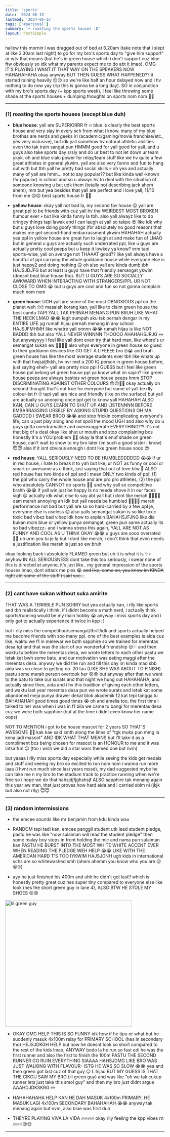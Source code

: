 ```yaml
---
title: 'sportz'
date: '2024-06-15'
lastmod: '2024-06-15'
tags: ['#personal']
summary: '+ roasting the sports houses :D'
layout: PostSimple
---
```


hallow this mornin i was dragged out of bed at 6.20am (take note that i slept at like 3.30am last night) to go for my bro's sports day to "give him support" or wtv that means (but he's in green house which i don't support cuz blue ftw obviously so idk what my parents expect me to do abt it lmao). OMG IT'S PLAYING I WANT IT THAT WAY ON THE SPEAKERS NOW HAHAHAHAHA okay anyway BUT THEN GUESS WHAT HAPPENED?? it started raining heavily 😐😐 so we're like half an hour delayed now and i hv nothing to do now yay (rip this is gonna be a long day). SO in conjunction with my bro's sports day (+ kpp sports week), i feel like throwing some shade at the sports houses + dumping thoughts on sports nom nom 🤡🤡

---

### (1) roasting the sports houses (except blue duh)

- **blue house**: yall are SUPERIORRR fr 🔥 blue is clearly the best sports house and very slay in every sch from what i know. many of my blue brothas are nerds and geeks irl (academic/gaming/movie franchise/etc., yes very inclusive), but idk yall somehow hv natural athletic abilities even tho tak train sangat pun HMMM good for yall good for yall. and u guys also take sports day srsly and do ur best to not let down ur team ykyk. oh and blue slalu power for relay/team stuff like we hv quite a few great athletes in general ykwim. yall are also very funnn and fun to hang out with but tbh yall hv pretty bad social skills 💀 oh yea and actually many of yall are hmm... not to say popular?? but like kinda well-known (!= popular) in school and so u always hv to deal with the situation of someone knowing u but udk them (totally not describing jack ahem ahem), mm but yea besides that yall are perfect and i love yall, 11/10 from me 😍😍 best sports house fr 💯🔥

- **yellow house**: okay yall not bad la, my second fav house 😌 yall are great ppl to be friends with cuz yall hv the WEIRDEST MOST BROKEN humour ever 💀 but like kinda funny la tbh. also yall alwayz like to do cringey things tapi lawak and i can laugh at yall so takpe 😍 like idk why but u guys love doing goofy things (for absolutely no good reason) that makes me get second-hand embarrassment ykwim HAHAHAH actually yea ppl in yellow house are great fun to laugh at and make fun of LMAO but in general u guys are actually such underrated ppl, like u guys are actually pretty cool peeps but u keep it lowkey ya know? erm tapi sports-wise, yall on average not THAAAT good?? like yall always have a handful of ppl carrying the whole goddamn house while everyone else is just happy2 and doing nothing 🙃 oh also yall are kinda dumb tbh HAJSJDJFG but at least u guys have that friendly semangat ykwim (doesnt beat blue house tho). BUT U GUYS ARE SO SOCIALLY AWKWARD WHEN INTERACTING WITH STRANGERS/PPL UR NOT CLOSE TO OMG 😭 but u guys are cool and fun so not gonna complain much nom nom

- **green house**: UGH yall are some of the most OBNOXIOUS ppl on the planet weh 🙄🙄 masalah korang kan, yall like to claim green house the best camtu TAPI YALL TAK PERNAH MENANG PUN BRUH LIKE WHAT THE HECK LMAO 😭😭 legit sumpah aku tak pernah dengar in my ENTIRE LIFE yg rumah hijau pernah menang in any school HAJSJFMHMH like whatre yall onnnn 😭😭 rumah hijau is like NOT BADDD tbh but also YALL NEVER WINNNN THOOOO AHAHAHSJRJG 💀💀 but anywayyyy i feel like yall dont even try that hard man, like where's ur semangat sukan ew 👎🏻👎🏻 also whys everyone in green house so glued to their goddamn devices like GO GET A LIFEEEE bro 🙄😭 and brah green house has like the most average students ever tbh like whats up with that hwjsjdjfkkh, hv nvr met a 200 IQ person in green house before, just saying eheh- yall are pretty nice ppl I GUESS but i feel like green house ppl belong wt green house ppl ya know what im sayin? like green house peeps are always besties wt green house peeps hmm STOP DISCRIMINATING AGAINST OTHER COLOURS 😡😡🤬🤬 okay actually on second thought that's not true for everyone but some of yall be rlly colour-ist fr 🙄 tapi yall are nice and friendly (like on the surface) but yall are actually so annoying once ppl get to know yall HAHAHAH ALSO KAN, CAN U GUYS LEARN TO SHUT UP AND LISTENNNN BEFORE EMBARRASSING URSELF BY ASKING STUPID QUESTIONS OH MA GADDDD I SWEAR BROO 😭😭 and stop frickin complicating everyone's life, can u just play along and not spoil the mood UGH and also why do u guys gotta overdramatise and overexaggerate EVERYTHING??! it's not that big of a deal okay like shut ur mouth and stop complaining bcs honestly it's a YOU problem 👎🏻 okay la that's enuf shade on green house, can't wait to show to my bro later (im such a good sister i know) 😇😇 also if it isnt obvious enough i dont like green house sooo 😍

- **red house**: YALL SERIOUSLY NEED TO BE HUMBLEDDDDDD 😭😭 if ur in red house, i hate to break it to yah but like, ur NOT as funny or cool or smart or awesome as u think, just saying that out of love btw 🥰 ALSO red house has two kinds of ppl and i mean ONLY two kinds of ppl: (1) the ppl who carry the whole house and are pro pro athletes, (2) the ppl who absolutely CANNOT do sports 🤡🤡 and why yall so competitive brahh 😭😭 if yall win just be happy la no needa shove it in our faces sigh 😔 actually idk what else to say abt yall but i dont like merah 👎🏻👎🏻 cam merah annoying ah idk but yall needa be humbled 👎🏻👎🏻 merah performance not bad but yall are so so hard-carried by a few ppl je, everyone else is useless 😍 also yalls semangat sukan is so like toxic toxic bad vibez bad vibez idk how to explain BAHAHSJFJNG like dia bukan mcm blue or yellow punya semangat, green pun same actually its so bad vibezzz- and i wanna stress this again, YALL ARE NOT AS FUNNY AND COOL AS U THINK OKAY 😭😭 u guys are sooo overrated 🤢🤢 uh urm yea tu je la but i dont like merah, i don't think that even needs a justification like merah is just so ew bruh

okay looking back i absolutely FLAMED green but uh it is what it is ✨💀 anyhow IN ALL SERIOUSNESS dont take this too seriously, i swear none of this is directed at anyone, it's just like.. my general impression of the sports houses lmao, dont attack me ples 😭 ~~and like, come on, you know im KINDA right abt some of the stuff i said soo...~~

---

### (2) cant have sukan without suka amirite

THAT WAS A TERRIBLE PUN SORRY but yea actually kan, i rlly like sports and tbh realistically i think, if i didnt become a math nerd, i actually think sports/running would be my main hobby 😭 anyway i miss sports day and i only got to actually experience it twice in kpp :(

but i rlly miss the competition/semangat/thrill/idk and sports actually helped me become friends with soo many ppl. one of the best examples is aida cuz like, waktu we f1 in melewar we both sapphire so we trained for merentas desa tgt and that was the start of our wonderful friendship 😌✨ and then waktu tu before the merentas desa, we wrote letters to each other pastu we letak kat bwh some batu, and our motivation was eating maggi after the merentas desa. anyway we did the run and till this day im kinda mad sbb aida was so close to getting no. 20 tau (LIKE SHE WAS ABOUT TO FINISH) pastu some merah person overtook her 😞😞 but anyway after that we went to the batu to take our surats and that night we hung out HAHAHAHA, and actually since then, aida and i hv this tradition of giving each other letters, and waktu last year merentas desa pun we wrote surats and letak kat some abandoned meja punya drawer dekat blok akademik f2 kat tepi tangga tu BAHAHAHAH good times good times 😭 oh and amelia too, the first time i talked to her was when i was in f1 bila we came to bangi for merentas desa cuz we were both sapphire (but at the time i didnt even know her name oops)

NOT TO MENTION i got to be house mascot for 2 years SO THAT'S AWESOME 🤯🤯 kak kae said smth along the lines of "tgk muka pun mmg la kena jadi mascot" AND IDK WHAT THAT MEANS but i'll take it as a compliment bcs being chosen for mascot is an HONOUR to me and it was lotsa fun 😌 (tho i wish we did a star wars themed one but nvm)

but yaaaa i rlly miss sports day especially while seeing the kids get medals and stuff and seeing my bro so excited to run nom nom i wanna run more laaa (i hvnt run much since last years mssd), my dad suggested mybe he can take me n my bro to the stadium track to practice running when we're free so i hope we do that hahsjdjfjghshsjf ALSO sapphire tak menang again this year aw man, that just proves how hard aida and i carried sblm ni (jkjk but also not rlly) 😇😇

---

### (3) random intermissions

- the emcee sounds like mr benjamin from kdu kinda wau

- RANDOM tapi tadi kan, emcee panggil student utk lead student pledge, pastu he was like "now sulaiman will read the student pledge" then some malay boy steps in front holding the mic and nama pun sulaiman kan PASTU HE BURST INTO THE MOST WHITE WHITE ACCENT EVER WHEN READING THE PLEDGE WEH HELP 😭😭 LIKE WITH THE AMERICAN HARD T'S TOO IYKWIM HAJSJDNH ugh kids in international schs are so whitewashed smh (ahem ahemm you know who you are 😒😒🙄)

- ayy he just finished his 400m and uhh he didn't get last!! which is honestly pretty great cuz hes super tiny compared to everyone else like look (hes the short green guy in lane 4), ALSO BTW HE STOLE MY SHOES 😡😡

<img src="/static/images/blogs/sportz.jpg" alt="lil green guy" width="400"/>

- OKAY OMG HELP THIS IS SO FUNNY idk how if he tipu or what but he suddenly masuk 4x100m relay for PRIMARY SCHOOL (hes in secondary tho) HEJSJDKGH HELP but now he doesnt look so short compared to the rest of the kids lmao, ANYWAY bodo la he run so fast edi he was the first runner and also the first to finish the 100m PASTU THE SECOND RUNNER GO RUIN EVERYTHING SIAAAA HAHSJDMG LIKE BRO WAS JUST WALKING WITH FLAVOUR- ISTG HE WAS SO SLOW 😭😭 yea and then green got last cuz of that guy 😐 L hijau BUT MY GUESS IS THAT THE CIKGU SAW MY BRO (lil green guy) and was like "oh we tak cukup runner lets just take this smol guy" and then my bro just didnt argue AAAHDJDKSKRG 💀💀

- HAHAHAHAHA HELP KAN HE DAH MASUK 4x100m PRIMARY, HE MASUK LAGI 4x100m SECONDARY BAHAHAHAH 😭😭 anyway tak menang again but nvm, also blue was first duh

- THEYRE PLAYING VIVA LA VIDA 🔥🔥🔥🔥 okay rlly feeling the kpp vibes rn 🔥🔥🔥😌😌

---

<script async src="https://talk.hyvor.com/embed/embed.js" type="module"></script>
<hyvor-talk-comments website-id="11281" page-id="https://leia-mayssa.vercel.app//blog/sportz"></hyvor-talk-comments>
